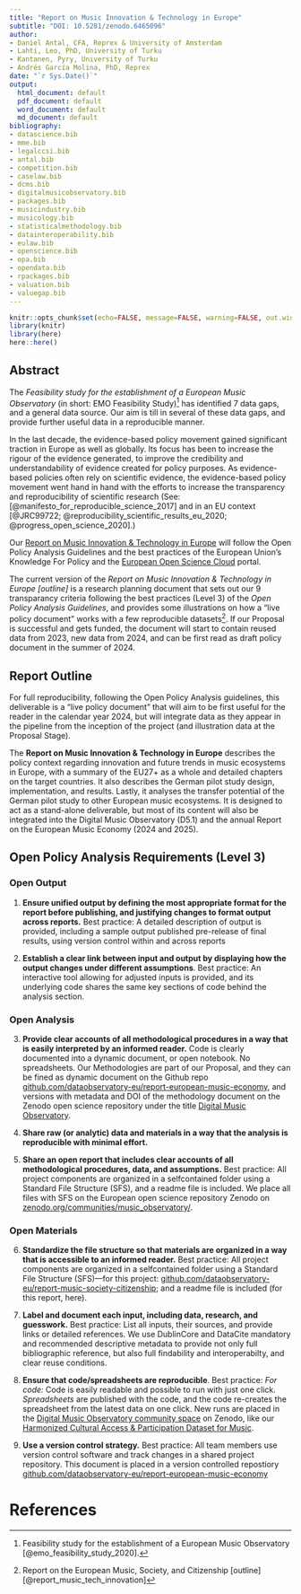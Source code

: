 ```yaml
---
title: "Report on Music Innovation & Technology in Europe"
subtitle: "DOI: 10.5281/zenodo.6465096"
author:
- Daniel Antal, CFA, Reprex & University of Amsterdam
- Lahti, Leo, PhD, University of Turku
- Kantanen, Pyry, University of Turku
- Andrés García Molina, PhD, Reprex
date: "`r Sys.Date()`"
output:
  html_document: default
  pdf_document: default
  word_document: default
  md_document: default
bibliography:
- datascience.bib
- mme.bib
- legalccsi.bib
- antal.bib
- competition.bib
- caselaw.bib
- dcms.bib
- digitalmusicobservatory.bib
- packages.bib
- musicindustry.bib
- musicology.bib
- statisticalmethodology.bib
- datainteroperability.bib
- eulaw.bib
- openscience.bib
- opa.bib
- opendata.bib
- rpackages.bib
- valuation.bib
- valuegap.bib
---
```


```r
knitr::opts_chunk$set(echo=FALSE, message=FALSE, warning=FALSE, out.width = '95%', fig.align = 'center')
library(knitr)
library(here)
here::here()
```

## Abstract

The _Feasibility study for the establishment of a European Music Observatory_ (in short: EMO Feasibility Study)^[Feasibility study for the establishment of a European Music Observatory [@emo_feasibility_study_2020].] has identified 7 data gaps, and a general data source. Our aim is till in several of these data gaps, and provide further useful data in a reproducible manner.

In the last decade, the evidence-based policy movement gained significant traction in Europe as well as globally. Its focus has been to increase the rigour of the evidence generated, to improve the credibility and understandability of evidence created for policy purposes.  As evidence-based policies often rely on scientific evidence, the evidence-based policy movement went hand in hand with the efforts to increase the transparency and reproducibility of scientific research (See: [@manifesto_for_reproducible_science_2017] and in an EU context [@JRC99722; @reproducibility_scientific_results_eu_2020; @progress_open_science_2020].)  

Our [Report on Music Innovation & Technology in Europe](https://doi.org/10.5281/zenodo.6465096) will follow the Open Policy Analysis Guidelines and the best practices of the European Union's Knowledge For Policy and the [European Open Science Cloud](https://eosc-portal.eu/) portal.

The current version of the _Report on Music Innovation & Technology in Europe [outline]_ is a research planning document that sets out our 9 transparancy criteria following the best practices (Level 3) of the _Open Policy Analysis Guidelines_, and provides some illustrations on how a "live policy document" works with a few reproducible datasets^[Report on the European Music, Society, and Citizenship [outline] [@report_music_tech_innovation]]. If our Proposal is successful and gets funded, the document will start to contain reused data from 2023, new data from 2024, and can be first read as draft policy document in the summer of 2024. 

## Report Outline
For full reproducibility, following the Open Policy Analysis guidelines, this deliverable is a “live policy document” that will aim to be first useful for the reader in the calendar year 2024, but will integrate data as they appear in the pipeline from the inception of the project (and illustration data at the Proposal Stage). 

The **Report on Music Innovation & Technology in Europe** describes the policy context regarding innovation and future trends in music ecosystems in Europe, with a summary of the EU27+ as a whole and detailed chapters on the target countries. It also describes the German pilot study design, implementation, and results. Lastly, it analyses the transfer potential of the German pilot study to other European music ecosystems. It is designed to act as a stand-alone deliverable, but most of its content will also be integrated into the Digital Music Observatory (D5.1) and the annual Report on the European Music Economy (2024 and 2025).


## Open Policy Analysis Requirements (Level 3) {#OPA-requirements}

### Open Output {#OPA-open-output}
1. **Ensure unified output by defining the most appropriate format for the report
before publishing, and justifying changes to format output across reports.** Best practice: A detailed description of output is provided, including a sample output published 
pre-release of final results, using version control within and across reports

2. **Establish a clear link between input and output by displaying how the output changes under different assumptions**. Best practice: An interactive tool allowing for adjusted inputs is provided, and its underlying code shares the same key sections of code behind the analysis section.

### Open Analysis {#OPA-open-analysis}

3. **Provide clear accounts of all methodological procedures in a way that is easily interpreted by an informed reader.** Code is clearly documented into a dynamic document, or
open notebook. No spreadsheets. Our Methodologies are part of our Proposal, and they can be fined as dynamic document on the Github repo [github.com/dataobservatory-eu/report-european-music-economy](https://github.com/dataobservatory-eu/report-european-music-economy), and versions with metadata and DOI of the methodology document on the Zenodo open science repository under the title [Digital Music Observatory](https://zenodo.org/communities/music_observatory/). 

4. **Share raw (or analytic) data and materials in a way that the analysis is reproducible with minimal effort.**

5. **Share an open report that includes clear accounts of all methodological procedures, data, and assumptions.** Best practice: All project components are organized in a selfcontained folder using a Standard File Structure (SFS), and a readme file is included. We place all files with SFS on the European open science repository Zenodo on [zenodo.org/communities/music_observatory/](https://zenodo.org/communities/music_observatory/).

### Open Materials {#OPA-open-materials}
6. **Standardize the file structure so that materials are organized in a way that is accessible to an informed reader.** Best practice: All project components are organized in a selfcontained folder using a Standard File Structure (SFS)---for this project: [github.com/dataobservatory-eu/report-music-society-citizenship](https://github.com/dataobservatory-eu/report-music-society-citizenship); and a readme file is included (for this report, here).

7. **Label and document each input, including data, research, and guesswork.** Best practice: List all inputs, their sources, and provide links or detailed references. We use DublinCore and DataCite mandatory and recommended descriptive metadata to provide not only full bibliographic reference, but also full findability and interoperabilty, and clear reuse conditions.

7. **Ensure that code/spreadsheets are reproducible**. Best practice: _For code:_ Code is easily readable and possible to run with just one click. _Spreadsheets_ are published with the code, and the code re-creates the spreadsheet from the latest data on one click. New runs are placed in the [Digital Music Observatory community space](https://zenodo.org/communities/music_observatory) on Zenodo, like our  [Harmonized Cultural Access & Participation Dataset for Music](https://zenodo.org/record/5917742#.Ylrb2NpBzIU).

9. **Use a version control strategy.** Best practice: All team members use version control software and track changes in a shared project repository. This document is placed in a version controlled repostiory [github.com/dataobservatory-eu/report-european-music-economy](https://github.com/dataobservatory-eu/report-european-music-economy)


# References